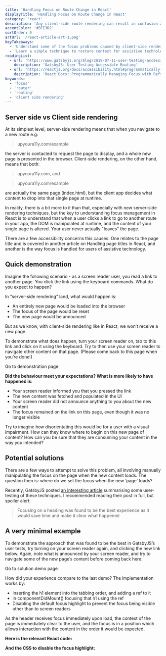 ```yaml
---
title: 'Handling Focus on Route Change in React'
displayTitle: 'Handling Focus on Route Change in React'
category: 'react'
description: 'Any client-side route rendering can result in confusion and loss of context for assistive technology users. This article describes and demonstrates the problem, along with a quick solution that can easily be implemented in your apps, so you can make sure that all users can engage with your content.'
accentColor: '#BFE3D2'
sortOrder: 0
artUrl: '/react-article-art-1.png'
keyTakeaways:
  - 'Understand some of the focus problems caused by client-side rendering'
  - 'Learn a simple technique to restore context for assistive technology users'
readingList:
  - url: 'https://www.gatsbyjs.org/blog/2019-07-11-user-testing-accessible-client-routing/'
    description: 'GatsbyJS: User Testing Accessible Routing'
  - url: 'https://reactjs.org/docs/accessibility.html#programmatically-managing-focus'
    description: 'React Docs: Programmatically Managing Focus with Refs'
keywords:
  - 'focus'
  - 'router'
  - 'routing'
  - 'client side rendering'
---
```


## Server side vs Client side rendering

At its simplest level, server-side rendering means that when you navigate to a new route e.g:

> upyoura11y.com/example

the server is contacted to request the page to display, and a whole new page is presented in the browser. Client-side rendering, on the other hand, means that both:

> upyoura11y.com, and

> upyoura11y.com/example

are actually the same page (index.html), but the client app decides what content to drop into that single page at runtime.

In reality, there is a bit more to it than that, especially with new server-side rendering techniques, but the key to understanding focus management in React is to understand that when a user clicks a link to go to another route in your app, the DOM is manipulated at runtime, and the content of your single page is altered. Your user never actually "leaves" the page.

There are a few accessibility concerns this causes. One relates to the page title and is covered in another article on <Link to="/page-titles">Handling page titles in React</Link>, and another is the way focus is handled for users of assistive technology.

## Quick demonstration

Imagine the following scenario - as a screen reader user, you read a link to another page. You click the link using the keyboard commands. What do you expect to happen?

In “server-side rendering” land, what would happen is:

- An entirely new page would be loaded into the browser
- The focus of the page would be reset
- The new page would be announced

But as we know, with client-side rendering like in React, we won’t receive a new page.

To demonstrate what does happen, turn your screen reader on, tab to this link and click on it using the keyboard. Try to then use your screen reader to navigate other content on that page. (Please come back to this page when you’re done!)

<Link to="/handling-focus/page-focus-demo">Go to demonstration page</Link>

**Did the behaviour meet your expectations? What is more likely to have happened is:**

- Your screen reader informed you that you pressed the link
- The new content was fetched and populated in the UI
- Your screen reader did not announce anything to you about the new content
- The focus remained on the link on this page, even though it was no longer visible

Try to imagine how disorientating this would be for a user with a visual impairment. How can they know where to begin on this new page of content? How can you be sure that they are consuming your content in the way you intended?

## Potential solutions

There are a few ways to attempt to solve this problem, all involving manually manipulating the focus on the page when the new content loads. The question then is: where do we set the focus when the new ‘page' loads?

Recently, GatsbyJS posted [an interesting article](https://www.gatsbyjs.org/blog/2019-07-11-user-testing-accessible-client-routing/) summarising some user-testing of these techniques. I recommended reading their post in full, but spoiler alert:

> Focusing on a heading was found to be the best experience as it would save time and make it clear what happened

## A very minimal example

To demonstrate the approach that was found to be the best in GatsbyJS’s user tests, try turning on your screen reader again, and clicking the new link below. Again, note what is announced by your screen reader, and try to navigate some of the new page’s content before coming back here:

<Link to="/handling-focus-solution">Go to solution demo page</Link>

How did your experience compare to the last demo? The implementation works by:

- Inserting the h1 element into the tabbing order, and adding a ref to it
- In componentDidMount() focusing that h1 using the ref
- Disabling the default focus highlight to prevent the focus being visible other than to screen readers

As the header receives focus immediately upon load, the context of the page is immediately clear to the user, and the focus is in a position which allows interaction with the content in the order it would be expected.

**Here is the relevant React code:**

<Gist url="https://gist.github.com/aitchiss/c3832fd53916636c488c446445443a8c" />

**And the CSS to disable the focus highlight:**

<Gist url="https://gist.github.com/aitchiss/c8e7fc8980b7d8db5b4c7a1e384e6c2a" />
